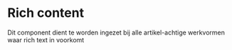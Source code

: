 # Rich content

Dit component dient te worden ingezet bij alle artikel-achtige werkvormen waar rich text in voorkomt
